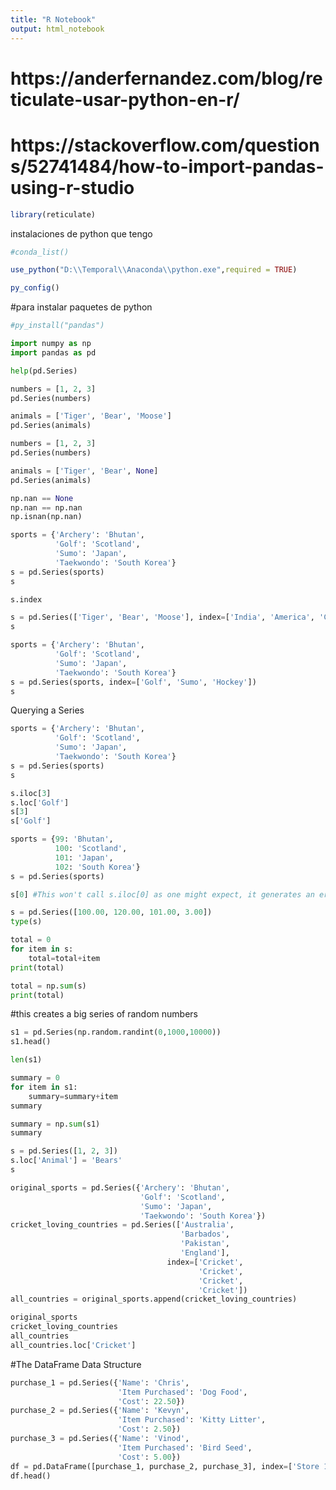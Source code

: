 ```yaml
---
title: "R Notebook"
output: html_notebook
---
```


# https://anderfernandez.com/blog/reticulate-usar-python-en-r/
# https://stackoverflow.com/questions/52741484/how-to-import-pandas-using-r-studio


```r
library(reticulate)
```
instalaciones de python que tengo
```r
#conda_list()
```

```r
use_python("D:\\Temporal\\Anaconda\\python.exe",required = TRUE)
```


```r
py_config()
```
#para instalar paquetes de python
```r
#py_install("pandas")
```

```python
import numpy as np
import pandas as pd
```

```python
help(pd.Series)
```


```python
numbers = [1, 2, 3]
pd.Series(numbers)
```

```python
animals = ['Tiger', 'Bear', 'Moose']
pd.Series(animals)
```


```python
numbers = [1, 2, 3]
pd.Series(numbers)
```

```python
animals = ['Tiger', 'Bear', None]
pd.Series(animals)
```


```python
np.nan == None
np.nan == np.nan
np.isnan(np.nan)
```

```python
sports = {'Archery': 'Bhutan',
          'Golf': 'Scotland',
          'Sumo': 'Japan',
          'Taekwondo': 'South Korea'}
s = pd.Series(sports)
s
```


```python
s.index
```


```python
s = pd.Series(['Tiger', 'Bear', 'Moose'], index=['India', 'America', 'Canada'])
s
```


```python
sports = {'Archery': 'Bhutan',
          'Golf': 'Scotland',
          'Sumo': 'Japan',
          'Taekwondo': 'South Korea'}
s = pd.Series(sports, index=['Golf', 'Sumo', 'Hockey'])
s
```
Querying a Series
```python
sports = {'Archery': 'Bhutan',
          'Golf': 'Scotland',
          'Sumo': 'Japan',
          'Taekwondo': 'South Korea'}
s = pd.Series(sports)
s
```


```python
s.iloc[3]
s.loc['Golf']
s[3]
s['Golf']
```


```python
sports = {99: 'Bhutan',
          100: 'Scotland',
          101: 'Japan',
          102: 'South Korea'}
s = pd.Series(sports)
```

```python
s[0] #This won't call s.iloc[0] as one might expect, it generates an error instead
```


```python
s = pd.Series([100.00, 120.00, 101.00, 3.00])
type(s)
```


```python
total = 0
for item in s:
    total=total+item
print(total)
```


```python
total = np.sum(s)
print(total)
```
#this creates a big series of random numbers

```python
s1 = pd.Series(np.random.randint(0,1000,10000))
s1.head()
```

```python
len(s1)
```
```python
summary = 0
for item in s1:
    summary=summary+item
summary
```


```python
summary = np.sum(s1)
summary
```

```python
s = pd.Series([1, 2, 3])
s.loc['Animal'] = 'Bears'
s
```

```python
original_sports = pd.Series({'Archery': 'Bhutan',
                             'Golf': 'Scotland',
                             'Sumo': 'Japan',
                             'Taekwondo': 'South Korea'})
cricket_loving_countries = pd.Series(['Australia',
                                      'Barbados',
                                      'Pakistan',
                                      'England'], 
                                   index=['Cricket',
                                          'Cricket',
                                          'Cricket',
                                          'Cricket'])
all_countries = original_sports.append(cricket_loving_countries)
```


```python
original_sports
cricket_loving_countries
all_countries
all_countries.loc['Cricket']
```

#The DataFrame Data Structure

```python
purchase_1 = pd.Series({'Name': 'Chris',
                        'Item Purchased': 'Dog Food',
                        'Cost': 22.50})
purchase_2 = pd.Series({'Name': 'Kevyn',
                        'Item Purchased': 'Kitty Litter',
                        'Cost': 2.50})
purchase_3 = pd.Series({'Name': 'Vinod',
                        'Item Purchased': 'Bird Seed',
                        'Cost': 5.00})
df = pd.DataFrame([purchase_1, purchase_2, purchase_3], index=['Store 1', 'Store 1', 'Store 2'])
df.head()
```

```python

```


```python

```

```python

```


```python

```


```python

```

```python

```


```python

```

```python

```


```python

```

```python

```


```python

```

```python

```


```python

```

```python

```


```python

```

```python

```


```python

```

```python

```


```python

```

```python

```


```python

```

```python

```





```python

```

```python

```


```python

```

```python

```


```python

```

```python

```


```python

```

```python

```


```python

```


```python

```

```python

```


```python

```

```python

```


```python

```

```python

```


```python

```

```python

```


```python

```

```python

```


```python

```

```python

```


```python

```

```python

```


```python

```

```python

```


```python

```

```python

```


```python

```


```python

```

```python

```


```python

```

```python

```


```python

```

```python

```


```python

```

```python

```


```python

```

```python

```


```python

```

```python

```


```python

```

```python

```


```python

```

```python

```


```python

```

```python

```


```python

```


```python

```

```python

```


```python

```

```python

```


```python

```

```python

```


```python

```

```python

```


```python

```

```python

```


```python

```

```python

```


```python

```

```python

```


```python

```

```python

```


```python

```

```python

```




```python

```

```python

```


```python

```

```python

```


```python

```

```python

```


```python

```

```python

```


```python

```


```python

```

```python

```


```python

```

```python

```


```python

```

```python

```


```python

```

```python

```


```python

```

```python

```


```python

```

```python

```


```python

```

```python

```


```python

```

```python

```


```python

```

```python

```


```python

```


```python

```

```python

```


```python

```

```python

```


```python

```

```python

```


```python

```

```python

```


```python

```

```python

```


```python

```

```python

```


```python

```

```python

```


```python

```

```python

```


```python

```

```python

```


```python

```


```python

```

```python

```


```python

```

```python

```


```python

```

```python

```


```python

```

```python

```


```python

```

```python

```


```python

```

```python

```


```python

```

```python

```


```python

```

```python

```


```python

```

```python

```



```python

```

```python

```


```python

```

```python

```


```python

```

```python

```


```python

```

```python

```


```python

```


```python

```

```python

```


```python

```

```python

```


```python

```

```python

```


```python

```

```python

```


```python

```

```python

```


```python

```

```python

```


```python

```

```python

```


```python

```

```python

```


```python

```

```python

```


```python

```


```python

```

```python

```


```python

```

```python

```


```python

```

```python

```


```python

```

```python

```


```python

```

```python

```


```python

```

```python

```


```python

```

```python

```


```python

```

```python

```


```python

```

```python

```


```python

```


```python

```

```python

```


```python

```

```python

```


```python

```

```python

```


```python

```

```python

```


```python

```

```python

```


```python

```

```python

```


```python

```

```python

```


```python

```

```python

```


```python

```

```python

```